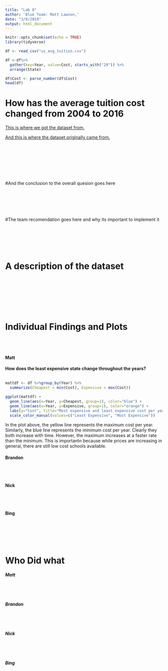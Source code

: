 ```yaml
---
title: "Lab 8"
author: 'Blue Team: Matt Lawson,'
date: "3/8/2019"
output: html_document
---
```


```r
knitr::opts_chunk$set(echo = TRUE)
library(tidyverse)
```


```r
df <- read_csv("us_avg_tuition.csv")

df <-df%>%
  gather(key=Year, value=Cost, starts_with("20")) %>%
  arrange(State) 

df$Cost <- parse_number(df$Cost)
head(df)
```
# How has the average tuition cost changed from 2004 to 2016

[This is where we got the dataset from.](https://github.com/rfordatascience/tidytuesday/tree/master/data/2018/2018-04-02)

[And this is where the dataset originally came from.](https://onlinembapage.com/average-tuition-and-educational-attainment-in-the-united-states/)

  <br><br> <br><br> <br><br>
  
#And the conclusion to the overall quesion goes here
<br><br> <br><br> <br><br>



#The team recomendation goes here and why its important to implement it
<br><br> <br><br> <br><br>


# A description of the dataset
<br><br> <br><br> <br><br>






# Individual Findings and Plots
  <br><br>
  
#### Matt

__How does the least expensive state change throughout the years?__
<br><br>
```r
mattdf <- df %>%group_by(Year) %>%
  summarize(Cheapest = min(Cost), Expensive = max(Cost))

ggplot(mattdf) +
  geom_line(aes(x=Year, y=Cheapest, group=1), color="blue") +
  geom_line(aes(x=Year, y=Expensive, group=1), color="orange") + 
  labs(y="Cost", title="Most expensive and least expensive cost per year") +
  scale_color_manual(values=c("Least Expensive", "Most Expensive"))
```

In the plot above, the yellow line represents the maximum cost per year. Similarly, the blue line represents the minimum cost per year. Clearly they both increase with time. However, the maximum increases at a faster rate than the minimum. This is importantn because while prices are increasing in general, there are still low cost schools available.

#### Brandon
<br><br>


#### Nick
<br><br>


#### Bing
<br><br><br><br>




# Who Did what

##### Matt
<br><br>


##### Brandon
<br><br>


##### Nick
<br><br>


##### Bing